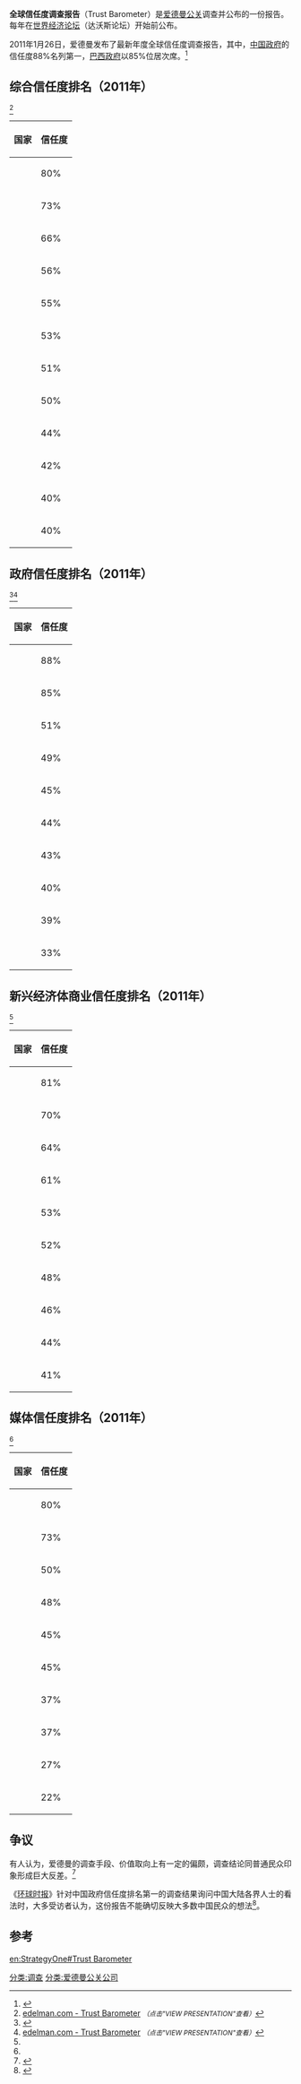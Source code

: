 '''全球信任度调查报告'''（Trust Barometer）是[[爱德曼公关|爱德曼公关]]调查并公布的一份报告。每年在[[世界经济论坛|世界经济论坛]]（达沃斯论坛）开始前公布。

2011年1月26日，爱德曼发布了最新年度全球信任度调查报告，其中，[[中国政府|中国政府]]的信任度88%名列第一，[[巴西政府|巴西政府]]以85%位居次席。<ref>{{Cite web |url=http://realtime.zaobao.com/2011/01/110126_36.shtml |title=联合早报-调查称政府信任度中国排全球第一 巴西居次 |accessdate=2011-01-31 |archive-date=2011-01-29 |archive-url=https://web.archive.org/web/20110129015900/http://realtime.zaobao.com/2011/01/110126_36.shtml |dead-url=no }}</ref>

==综合信任度排名（2011年）==
<ref name="e">[http://edelman.com/trust/2011/ edelman.com - Trust Barometer] {{Wayback|url=http://edelman.com/trust/2011/ |date=20110201042154 }}<small>''（点击"VIEW PRESENTATION"查看）''</small></ref>
{| class="wikitable"
|-
! 国家 !! 信任度
|-
| {{巴西}} || 80%
|-
| {{CHN}} || 73%
|-
| {{墨西哥}} || 66%
|-
| {{印度}} || 56%
|-
| {{加拿大}} || 55%
|-
| {{韩国}} || 53%
|-
| {{日本}} || 51%
|-
| {{法国}} || 50%
|-
| {{德国}} || 44%
|-
| {{美国}} || 42%
|-
| {{英国}} || 40%
|-
| {{俄罗斯}} || 40%
|}
==政府信任度排名（2011年）==
<ref>{{Cite web |url=http://www.chinapr.com.cn/News/news/66280.shtml |title=中国公关网-信任度中国全球第一 |accessdate=2011-01-31 |archive-date=2011-01-31 |archive-url=https://web.archive.org/web/20110131080018/http://www.chinapr.com.cn/News/news/66280.shtml |dead-url=no }}</ref><ref name="e">[http://edelman.com/trust/2011/ edelman.com - Trust Barometer] {{webarchive|url=https://web.archive.org/web/20110201042154/http://www.edelman.com/trust/2011/ |date=2011-02-01 }}<small>''（点击"VIEW PRESENTATION"查看）''</small></ref>
{| class="wikitable"
|-
! 国家 !! 信任度
|-
| {{CHN}} || 88%
|-
| {{巴西}} || 85%
|-
| {{日本}} || 51%
|-
| {{法国}} || 49%
|-
| {{意大利}} || 45%
|-
| {{印度}} || 44%
|-
| {{英国}} || 43%
|-
| {{美国}} || 40%
|-
| {{俄罗斯}} || 39%
|-
| {{德国}} || 33%
|}

==新兴经济体商业信任度排名（2011年）==
<ref name="e" />
{| class="wikitable"
|-
! 国家 !! 信任度
|-
| {{巴西}} || 81%
|-
| {{印度}} || 70%
|-
| {{意大利}} || 64%
|-
| {{CHN}} || 61%
|-
| {{日本}} || 53%
|-
| {{德国}} || 52%
|-
| {{法国}} || 48%
|-
| {{美国}} || 46%
|-
| {{英国}} || 44%
|-
| {{俄罗斯}} || 41%
|}
==媒体信任度排名（2011年）==
<ref name="e" />
{| class="wikitable"
|-
! 国家 !! 信任度
|-
| {{CHN}} || 80%
|-
| {{巴西}} || 73%
|-
| {{印度}} || 50%
|-
| {{日本}} || 48%
|-
| {{法国}} || 45%
|-
| {{意大利}} || 45%
|-
| {{德国}} || 37%
|-
| {{俄罗斯}} || 37%
|-
| {{美国}} || 27%
|-
| {{英国}} || 22%
|}

==争议==
有人认为，爱德曼的调查手段、价值取向上有一定的偏颇，调查结论同普通民众印象形成巨大反差。<ref>{{Cite web |url=http://comment.dbw.cn/system/2011/01/27/052957231.shtml# |title=郭兵：中国政府信任度为啥能世界第一？ |access-date=2011-01-31 |archive-url=https://web.archive.org/web/20110130053640/http://comment.dbw.cn/system/2011/01/27/052957231.shtml |archive-date=2011-01-30 |dead-url=yes }}</ref>

《[[环球时报|环球时报]]》针对中国政府信任度排名第一的调查结果询问中国大陆各界人士的看法时，大多受访者认为，这份报告不能确切反映大多数中国民众的想法<ref>{{Cite web |url=http://www.zaobao.com/wencui/2011/01/taiwan110129n.shtml |title=中时社评：如何解读中国政府信任度全球第一 |accessdate=2011-01-31 |archive-date=2012-01-11 |archive-url=https://web.archive.org/web/20120111011312/http://www.zaobao.com/wencui/2011/01/taiwan110129n.shtml |dead-url=no }}</ref>。

==参考==
<references/>
[[en:StrategyOne#Trust_Barometer|en:StrategyOne#Trust Barometer]]

[[分类:调查|分类:调查]]
[[分类:爱德曼公关公司|分类:爱德曼公关公司]]